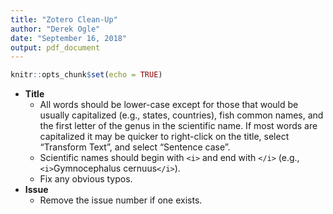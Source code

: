 ```yaml
---
title: "Zotero Clean-Up"
author: "Derek Ogle"
date: "September 16, 2018"
output: pdf_document
---
```


```r
knitr::opts_chunk$set(echo = TRUE)
```


* **Title**
    * All words should be lower-case except for those that would be usually capitalized (e.g., states, countries), fish common names, and the first letter of the genus in the scientific name. If most words are capitalized it may be quicker to right-click on the title, select "Transform Text", and select "Sentence case".
    * Scientific names should begin with `<i>` and end with `</i>` (e.g., `<i>`Gymnocephalus cernuus`</i>`).
    * Fix any obvious typos.
* **Issue**
    * Remove the issue number if one exists.